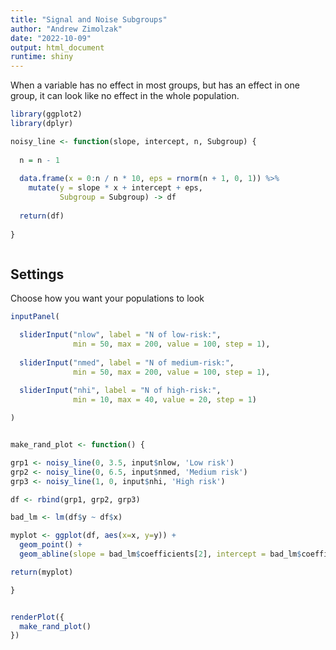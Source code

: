 ```yaml
---
title: "Signal and Noise Subgroups"
author: "Andrew Zimolzak"
date: "2022-10-09"
output: html_document
runtime: shiny
---
```


When a variable has no effect in most groups, but has an effect in one group,
it can look like no effect in the whole population.

```r
library(ggplot2)
library(dplyr)
```

```r
noisy_line <- function(slope, intercept, n, Subgroup) {
  
  n = n - 1
  
  data.frame(x = 0:n / n * 10, eps = rnorm(n + 1, 0, 1)) %>%
    mutate(y = slope * x + intercept + eps,
           Subgroup = Subgroup) -> df
  
  return(df)
  
}
```

```r


```






## Settings

Choose how you want your populations to look

```r
inputPanel(

  sliderInput("nlow", label = "N of low-risk:",
              min = 50, max = 200, value = 100, step = 1),
  
  sliderInput("nmed", label = "N of medium-risk:",
              min = 50, max = 200, value = 100, step = 1),
  
  sliderInput("nhi", label = "N of high-risk:",
              min = 10, max = 40, value = 20, step = 1)

)


make_rand_plot <- function() {

grp1 <- noisy_line(0, 3.5, input$nlow, 'Low risk')
grp2 <- noisy_line(0, 6.5, input$nmed, 'Medium risk')
grp3 <- noisy_line(1, 0, input$nhi, 'High risk')

df <- rbind(grp1, grp2, grp3)

bad_lm <- lm(df$y ~ df$x)

myplot <- ggplot(df, aes(x=x, y=y)) +
  geom_point() +
  geom_abline(slope = bad_lm$coefficients[2], intercept = bad_lm$coefficients[1])

return(myplot)

}


renderPlot({
  make_rand_plot()
})
```


